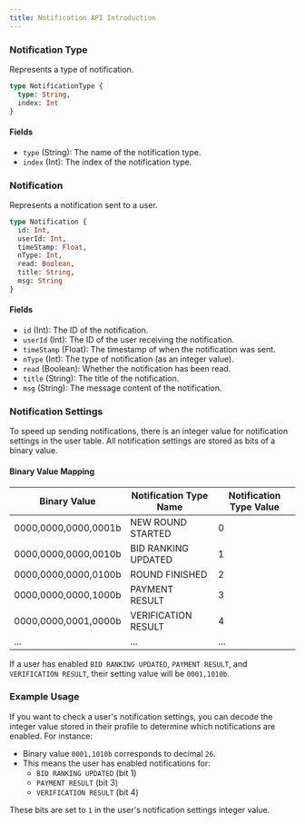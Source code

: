 ```yaml
---
title: Notification API Introduction
---
```



### Notification Type
Represents a type of notification.

```graphql
type NotificationType {
  type: String,
  index: Int
}
```

#### Fields
- `type` (String): The name of the notification type.
- `index` (Int): The index of the notification type.

### Notification
Represents a notification sent to a user.

```graphql
type Notification {
  id: Int,
  userId: Int,
  timeStamp: Float,
  nType: Int,
  read: Boolean,
  title: String,
  msg: String
}
```

#### Fields
- `id` (Int): The ID of the notification.
- `userId` (Int): The ID of the user receiving the notification.
- `timeStamp` (Float): The timestamp of when the notification was sent.
- `nType` (Int): The type of notification (as an integer value).
- `read` (Boolean): Whether the notification has been read.
- `title` (String): The title of the notification.
- `msg` (String): The message content of the notification.

### Notification Settings

To speed up sending notifications, there is an integer value for notification settings in the user table. All notification settings are stored as bits of a binary value.

#### Binary Value Mapping

| Binary Value         | Notification Type Name   | Notification Type Value |
|----------------------|--------------------------|-------------------------|
| 0000,0000,0000,0001b | NEW ROUND STARTED        | 0                       |
| 0000,0000,0000,0010b | BID RANKING UPDATED      | 1                       |
| 0000,0000,0000,0100b | ROUND FINISHED           | 2                       |
| 0000,0000,0000,1000b | PAYMENT RESULT           | 3                       |
| 0000,0000,0001,0000b | VERIFICATION RESULT      | 4                       |
| ...                  | ...                      | ...                     |

If a user has enabled `BID RANKING UPDATED`, `PAYMENT RESULT`, and `VERIFICATION RESULT`, their setting value will be `0001,1010b`.

### Example Usage

If you want to check a user's notification settings, you can decode the integer value stored in their profile to determine which notifications are enabled. For instance:

- Binary value `0001,1010b` corresponds to decimal `26`.
- This means the user has enabled notifications for:
  - `BID RANKING UPDATED` (bit 1)
  - `PAYMENT RESULT` (bit 3)
  - `VERIFICATION RESULT` (bit 4)

These bits are set to `1` in the user's notification settings integer value.